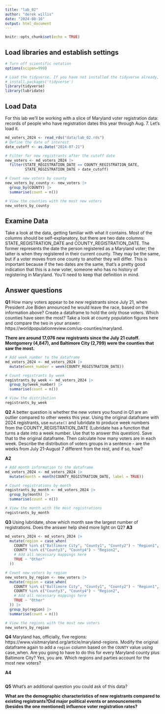 ```yaml
---
title: "lab_02"
author: "derek willis"
date: "2024-08-16"
output: html_document
---
```


```r
knitr::opts_chunk$set(echo = TRUE)
```

## Load libraries and establish settings

```r
# Turn off scientific notation
options(scipen=999)

# Load the tidyverse. If you have not installed the tidyverse already, remove the # from the next line and run it first.  
# install.packages('tidyverse')
library(tidyverse)
library(lubridate)
```

## Load Data

For this lab we'll be working with a slice of Maryland voter registration data: records of people who have registration dates this year through Aug. 7. Let's load it.

```r
md_voters_2024 <- read_rds("data/lab_02.rds")
# Define the date of interest
date_cutoff <- as.Date("2024-07-21")

# Filter for new registrants after the cutoff date
new_voters <- md_voters_2024 |>
  filter(STATE_REGISTRATION_DATE == COUNTY_REGISTRATION_DATE, 
         STATE_REGISTRATION_DATE > date_cutoff)

# Count new voters by county
new_voters_by_county <- new_voters |>
  group_by(COUNTY) |>
  summarise(count = n())

# View the counties with the most new voters
new_voters_by_county
```

## Examine Data

Take a look at the data, getting familiar with what it contains. Most of the columns should be self-explanatory, but there are two date columns: STATE_REGISTRATION_DATE and COUNTY_REGISTRATION_DATE. The former represents the date the person registered as a Maryland voter; the latter is when they registered in their current county. They may be the same, but if a voter moves from one county to another they will differ. This is important because if the two dates are the same, that's a pretty good indication that this is a *new* voter, someone who has no history of registering in Maryland. You'll need to keep that definition in mind.

## Answer questions

**Q1** How many voters appear to be *new* registrants since July 21, when President Joe Biden announced he would leave the race, based on the information above? Create a dataframe to hold the only those voters. Which counties have seen the most? Take a look at county population figures here and compare the two in your answer: https://worldpopulationreview.com/us-counties/maryland.

**There are around 17,076 new registrants since the July 21 cutoff. Montgomery (4,847), and Baltimore City (2,799) were the counties that saw the most.**

```r
# Add week number to the dataframe
md_voters_2024 <- md_voters_2024 |>
  mutate(week_number = week(COUNTY_REGISTRATION_DATE))

# Count registrants by week
registrants_by_week <- md_voters_2024 |>
  group_by(week_number) |>
  summarise(count = n())

# View the distribution
registrants_by_week
```

**Q2** A better question is whether the new voters you found in Q1 are an outlier compared to other weeks this year. Using the original dataframe with 2024 registrants, use `mutate()` and lubridate to produce week numbers from the COUNTY_REGISTRATION_DATE (Lubridate has a function that turns a date into a week number. Use that to answer this question). Save that to the original dataframe. Then calculate how many voters are in each week. Describe the distribution of voters groups in a sentence - are the weeks from July 21-August 7 different from the rest, and if so, how?

**A2**

```r
# Add month information to the dataframe
md_voters_2024 <- md_voters_2024 |>
  mutate(month = month(COUNTY_REGISTRATION_DATE, label = TRUE))

# Count registrations by month
registrants_by_month <- md_voters_2024 |>
  group_by(month) |>
  summarise(count = n())

# View the month with the most registrations
registrants_by_month
```

**Q3** Using lubridate, show which month saw the largest number of registrations. Does the answer help shed more light on Q2?
**A3** 

```r
md_voters_2024 <- md_voters_2024 |>
  mutate(region = case_when(
    COUNTY %in% c("Baltimore City", "County1", "County2") ~ "Region1",
    COUNTY %in% c("County3", "County4") ~ "Region2",
    # Add all necessary mappings here
    TRUE ~ "Other"
  ))

# Count new voters by region
new_voters_by_region <- new_voters |>
  mutate(region = case_when(
    COUNTY %in% c("Baltimore City", "County1", "County2") ~ "Region1",
    COUNTY %in% c("County3", "County4") ~ "Region2",
    # Add all necessary mappings here
    TRUE ~ "Other"
  )) |>
  group_by(region) |>
  summarise(count = n())

# View the regions with the most new voters
new_voters_by_region

```

**Q4** Maryland has, officially, five regions: https://www.visitmaryland.org/article/maryland-regions. Modify the original dataframe again to add a `region` column based on the `COUNTY` value using case_when. Are you going to have to do this for every Maryland county plus Baltimore City? Yes, you are. Which regions and parties account for the most new voters?

**A4** 

```r
```

**Q5** What's an additional question you could ask of this data?

**What are the demographic characteristics of new registrants compared to existing registrants?Did major political events or announcements (besides the one mentioned) influence voter registration rates?** 
